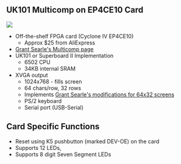 == UK101 Multicomp on EP4CE10 Card ==

<img src="http://land-boards.com/blwiki/images/9/94/A-C4E10_Card_002.PNG"></img>

* Off-the-shelf FPGA card (Cyclone IV EP4CE10)
** Approx $25 from AliExpress
* [http://searle.hostei.com/grant/Multicomp/index.html Grant Searle's Multicomp page]
* UK101 or Superboard II Implementation
** 6502 CPU
** 34KB internal SRAM
* XVGA output
** 1024x768 - fills screen
** 64 chars/row, 32 rows
** Implements [http://searle.hostei.com/grant/uk101FPGA/index.html#Modification3 Grant Searle's modifications for 64x32 screens]
** PS/2 keyboard
** Serial port (USB-Serial)

== Card Specific Functions ==

* Reset using K5 pushbutton (marked DEV-OE) on the card
* Supports 12 LEDs,
* Supports 8 digit Seven Segment LEDs
